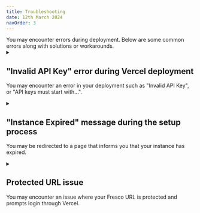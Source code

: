 ```yaml
---
title: Troubleshooting
date: 12th March 2024
navOrder: 3
---
```


<Paragraph variant="lead">
  You may encounter errors during deployment. Below are some common errors along
  with solutions or workarounds.
</Paragraph>

<details>

<summary>

<h2 className="text-lg">"Invalid API Key" error during Vercel deployment</h2>

You may encounter an error in your deployment such as "Invalid API Key", or "API keys must start with...".

</summary>

This error means that you provided an incorrect environment variable. Make sure to enter the environment variable value correctly. You must enter the value that starts after `=` symbol
(e.g: `UPLOADTHING_APP_ID=5q5ybg9dwg`, here `UPLOADTHING_APP_ID` is the key of variable and `5q5ybg9dwg` is the value. You should always enter the value.)

![Invalid API Key Console Error](/assets/img/fresco-images/deploy-error2.png)

</details>

<details>

<summary>

<h2 className="text-lg">"Instance Expired" message during the setup process</h2>

You may be redirected to a page that informs you that your instance has expired.

</summary>

When completing the initial setup for Fresco, you have 2 hours to complete the process. If you exceed this time, you will be redirected to a page that informs you that your instance has expired. If this happens, you must delete your database and create a new one.

To delete your database:

1. Navigate to your database on the dashboard by selecting _Storage_ and then selecting your database.

   ![Select database](/assets/img/fresco-images/reset-db-1.png)

2. Select the _Projects_ tab, check the box next to your project, and select _Remove Project Connection_ from the dropdown.

   ![Remove project connection](/assets/img/fresco-images/reset-db-2.png)

3. Select _Remove Connection_ to confirm.

   ![Remove connection](/assets/img/fresco-images/reset-db-3.png)

4. Select the _Settings_ tab and select _Delete Database_ from the Delete Store section.

   ![Delete Database](/assets/img/fresco-images/reset-db-4.png)

5. After confirming, you can follow the instructions again to [Create a Database](/en/fresco/deployment/guide#step-4-create-your-database)

</details>

<details>

<summary>

<h2 className="text-lg">Protected URL issue</h2>

You may encounter an issue where your Fresco URL is protected and prompts login through Vercel.

</summary>

This error means that you are using the deployment specific URL, which requires login through Vercel to access. To resolve this issue, use the domain URL provided by Vercel. To find the correct URL:

1. Navigate to your project dashboard. This will be in the format `https://vercel.com/<username>/<project-name>`.

2. Select the _Project_ tab.

3. Click _Visit_ or the URL in the _Domains_ section. Do not use the URL in the _Deployment_ section as it is protected.

</details>
